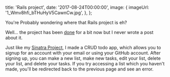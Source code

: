 
  title: 'Rails project',
  date: '2017-08-24T00:00:00',
  image: {
    imageUrl: '1_Wmv8hfi_bTHuHyV5CawnCw.jpg',
  },
};


You're Probably wondering where that Rails project is eh?

Well... the project has been [done](https://github.com/mcansh/rails-project) for
a bit now but I never wrote a post about it.

Just like my [Sinatra Project](/sinatra-project), I made a CRUD todo app, which
allows you to signup for an account with your email or using your GitHub
account. After signing up, you can make a new list, make new tasks, edit your
list, delete your list, and delete your tasks. If you try accessing a list which
you haven't made, you'll be redirected back to the previous page and see an
error.

